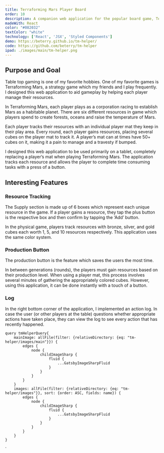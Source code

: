 ```yaml
---
title: Terraforming Mars Player Board
order: 10
description: A companion web application for the popular board game, Terraforming Mars.
madeWith: React
color: "#082032"
textColor: "white"
technology: ['React', 'JSX', 'Styled Components']
demo: https://beterry.github.io/tm-helper/
code: https://github.com/beterry/tm-helper
ipad: ./images/main/tm-helper.png
---
```



## Purpose and Goal

Table top gaming is one of my favorite hobbies. One of my favorite games is Terraforming Mars, a strategy game which my friends and I play frequently. I designed this web application to aid gameplay by helping each player manage their resources.

In Terraforming Mars, each player plays as a corporation racing to establish Mars as a habitable planet. There are six different resources in game which players spend to create forests, oceans and raise the temperature of Mars. 

Each player tracks their resources with an individual player mat they keep in their play area. Every round, each player gains resources, placing several cubes on the player mat to track it. A player’s mat can at times have 50+ cubes on it, making it a pain to manage and a travesty if bumped.

I designed this web application to be used primarily on a tablet, completely replacing a player’s mat when playing Terraforming Mars. The application tracks each resource and allows the player to complete time consuming tasks with a press of a button.

## Interesting Features

### Resource Tracking

The Supply section is made up of 6 boxes which represent each unique resource in the game. If a player gains a resource, they tap the plus button is the respective box and then confirm by tapping the ‘Add’ button.

In the physical game, players track resources with bronze, silver, and gold cubes each worth 1, 5, and 10 resources respectively. This application uses the same color system. 

### Production Button

The production button is the feature which saves the users the most time.

In between generations (rounds), the players must gain resources based on their production level. When using a player mat, this process involves several minutes of gathering the appropriately colored cubes. However, using this application, it can be done instantly with a touch of a button.

### Log

In the right bottom corner of the application, I implemented an action log. In case the user (or other players at the table) questions whether appropriate actions have taken place, they can view the log to see every action that has recently happened.


    query tmHelperQuery{
        mainImage: allFile(filter: {relativeDirectory: {eq: "tm-helper/images/main"}}) {
            edges {
                node {
                    childImageSharp {
                        fluid {
                            ...GatsbyImageSharpFluid
                        }
                    }
                }
            }
        }
        images: allFile(filter: {relativeDirectory: {eq: "tm-helper/images"}}, sort: {order: ASC, fields: name}) {
            edges {
                node {
                    childImageSharp {
                        fluid {
                            ...GatsbyImageSharpFluid
                        }
                    }
                }
            }
        }
    }
`